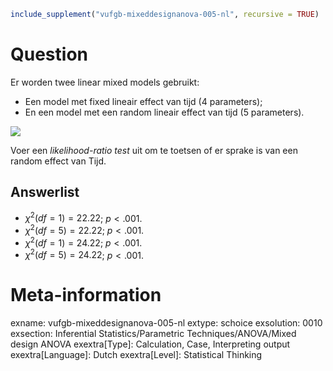```{r, echo = FALSE, results = "hide"}
include_supplement("vufgb-mixeddesignanova-005-nl", recursive = TRUE)
```

Question
========
Er worden twee linear mixed models gebruikt:

* Een model met fixed lineair effect van tijd (4 parameters);
* En een model met een random lineair effect van tijd (5 parameters). 

![](vufgb-mixeddesignanova-005-nl.png)

Voer een *likelihood-ratio test* uit om te toetsen of er sprake is van een random effect van Tijd.

Answerlist
----------
* $χ^2 (df = 1) = 22.22$; $p < .001$.
* $χ^2 (df = 5) = 22.22$; $p < .001$.
* $χ^2 (df = 1) = 24.22$; $p < .001$.
* $χ^2 (df = 5) = 24.22$; $p < .001$.

Meta-information
================
exname: vufgb-mixeddesignanova-005-nl
extype: schoice
exsolution: 0010
exsection: Inferential Statistics/Parametric Techniques/ANOVA/Mixed design ANOVA
exextra[Type]: Calculation, Case, Interpreting output
exextra[Language]: Dutch
exextra[Level]: Statistical Thinking